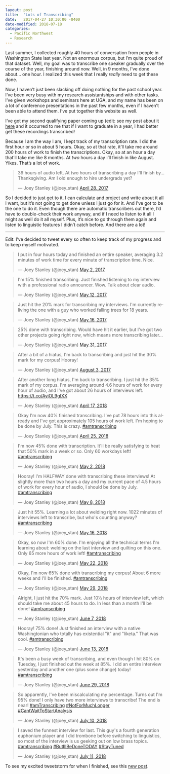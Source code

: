 ```yaml
---
layout: post
title:  "Lots of Transcribing"
date:   2017-04-27 10:30:00 -0400
date-modified: 2018-07-18
categories: 
  - Pacific Northwest
  - Research
---
```


Last summer, I collected roughly 40 hours of conversation from people in Washington State last year. Not an enormous corpus, but I'm quite proud of that dataset. Well, my goal was to transcribe one speaker gradually over the course of the year, finishing around now. Well, in 9 months, I've done about… one hour. I realized this week that I really *really* need to get these done.

Now, I haven't just been slacking off doing nothing for the past school year. I've been very busy with my research assistantships and with other tasks. I've given workshops and seminars here at UGA, and my name has been on a lot of conference presentations in the past few months, even if I haven't been able to attend them. I've put together this website as well. 

I've got my second qualifying paper coming up (edit: see my post about it [here](/blog/admission-to-candidacy) and it occurred to me that if I want to graduate in a year, I had better get these recordings transcribed! 

Because I am the way I am, I kept track of my transcription rate. I did the first hour or so in about 5 hours. Okay, so at that rate, it'll take me around 200 hours of work to finish the transcriptions. Okay, so at an hour a day that'll take me like 8 months. At *two* hours a day I'll finish in like August. Yikes. That's a lot of work. 

<blockquote class="twitter-tweet" data-lang="en"><p lang="en" dir="ltr">39 hours of audio left. At two hours of transcribing a day I&#39;ll finish by… Thanksgiving. Am I old enough to hire undergrads yet?</p>&mdash; Joey Stanley (@joey_stan) <a href="https://twitter.com/joey_stan/status/858046919049977857">April 28, 2017</a></blockquote> <script async src="//platform.twitter.com/widgets.js" charset="utf-8"></script>

So I decided to just get to it. I can calculate and project and write about it all I want, but it's not going to get done unless I just go for it. And I've got to be the one to do it. Even though there are automatic transcribers out there, I'd have to double-check their work anyway, and if I need to listen to it all I might as well do it all myself. Plus, it's nice to go through them again and listen to linguistic features I didn't catch before. And there are a lot!

-----

Edit: I've decided to tweet every so often to keep track of my progress and to keep myself motivated. 

<blockquote class="twitter-tweet" data-lang="en"><p lang="en" dir="ltr">I put in four hours today and finished an entire speaker, averaging 3.2 minutes of work time for every minute of transcription time. Nice.</p>&mdash; Joey Stanley (@joey_stan) <a href="https://twitter.com/joey_stan/status/859227143963897856">May 2, 2017</a></blockquote> <script async src="//platform.twitter.com/widgets.js" charset="utf-8"></script>

<blockquote class="twitter-tweet" data-lang="en"><p lang="en" dir="ltr">I&#39;m 15% finished transcribing. Just finished listening to my interview with a professional radio announcer. Wow. Talk about clear audio.</p>&mdash; Joey Stanley (@joey_stan) <a href="https://twitter.com/joey_stan/status/862855005887442944">May 12, 2017</a></blockquote> <script async src="//platform.twitter.com/widgets.js" charset="utf-8"></script>

<blockquote class="twitter-tweet" data-lang="en"><p lang="en" dir="ltr">Just hit the 20% mark for transcribing my interviews. I&#39;m currently reliving the one with a guy who worked falling trees for 18 years.</p>&mdash; Joey Stanley (@joey_stan) <a href="https://twitter.com/joey_stan/status/864521596924555265">May 16, 2017</a></blockquote> <script async src="//platform.twitter.com/widgets.js" charset="utf-8"></script>

<blockquote class="twitter-tweet" data-lang="en"><p lang="en" dir="ltr">25% done with transcribing. Would have hit it earlier, but I've got two other projects going right now, which means more transcribing later…</p>&mdash; Joey Stanley (@joey_stan) <a href="https://twitter.com/joey_stan/status/869729263502622720">May 31, 2017</a></blockquote> <script async src="//platform.twitter.com/widgets.js" charset="utf-8"></script>

<blockquote class="twitter-tweet" data-lang="en"><p lang="en" dir="ltr">After a bit of a hiatus, I&#39;m back to transcribing and just hit the 30% mark for my corpus! Hooray!</p>&mdash; Joey Stanley (@joey_stan) <a href="https://twitter.com/joey_stan/status/893206602236481537">August 3, 2017</a></blockquote> <script async src="//platform.twitter.com/widgets.js" charset="utf-8"></script>

<blockquote class="twitter-tweet" data-lang="en"><p lang="en" dir="ltr">After another long hiatus, I&#39;m back to transcribing. I just hit the 35% mark of my corpus. I&#39;m averaging around 4.6 hours of work for every hour of audio, and I&#39;ve got about 26 hours of interviews left. <a href="https://t.co/AyjOL9gIXX">https://t.co/AyjOL9gIXX</a></p>&mdash; Joey Stanley (@joey_stan) <a href="https://twitter.com/joey_stan/status/986324293050134531?ref_src=twsrc%5Etfw">April 17, 2018</a></blockquote> <script async src="https://platform.twitter.com/widgets.js" charset="utf-8"></script> 

<blockquote class="twitter-tweet" data-lang="en"><p lang="en" dir="ltr">Okay I&#39;m now 40% finished transcribing. I&#39;ve put 78 hours into this already and I&#39;ve got approximately 105 hours of work left. I&#39;m hoping to be done by July. This is crazy. <a href="https://twitter.com/hashtag/amtranscribing?src=hash&amp;ref_src=twsrc%5Etfw">#amtranscribing</a></p>&mdash; Joey Stanley (@joey_stan) <a href="https://twitter.com/joey_stan/status/989190416460341249?ref_src=twsrc%5Etfw">April 25, 2018</a></blockquote> <script async src="https://platform.twitter.com/widgets.js" charset="utf-8"></script> 

<blockquote class="twitter-tweet" data-lang="en"><p lang="en" dir="ltr">I&#39;m now 45% done with transcription. It&#39;ll be really satisfying to heat that 50% mark in a week or so. Only 60 workdays left! <a href="https://twitter.com/hashtag/amtranscribing?src=hash&amp;ref_src=twsrc%5Etfw">#amtranscribing</a></p>&mdash; Joey Stanley (@joey_stan) <a href="https://twitter.com/joey_stan/status/991749610992558084?ref_src=twsrc%5Etfw">May 2, 2018</a></blockquote> <script async src="https://platform.twitter.com/widgets.js" charset="utf-8"></script> 

<blockquote class="twitter-tweet" data-lang="en"><p lang="en" dir="ltr">Hooray! I&#39;m HALFWAY done with transcribing these interviews! At slightly more than two hours a day and my current pace of 4.5 hours of work for every hour of audio, I should be done by July. <a href="https://twitter.com/hashtag/amtranscribing?src=hash&amp;ref_src=twsrc%5Etfw">#amtranscribing</a></p>&mdash; Joey Stanley (@joey_stan) <a href="https://twitter.com/joey_stan/status/993874814904487937?ref_src=twsrc%5Etfw">May 8, 2018</a></blockquote> <script async src="https://platform.twitter.com/widgets.js" charset="utf-8"></script> 

<blockquote class="twitter-tweet" data-lang="en"><p lang="en" dir="ltr">Just hit 55%. Learning a lot about welding right now. 1022 minutes of interviews left to transcribe, but who&#39;s counting anyway? <a href="https://twitter.com/hashtag/amtranscribing?src=hash&amp;ref_src=twsrc%5Etfw">#amtranscribing</a></p>&mdash; Joey Stanley (@joey_stan) <a href="https://twitter.com/joey_stan/status/996572117297754112?ref_src=twsrc%5Etfw">May 16, 2018</a></blockquote> <script async src="https://platform.twitter.com/widgets.js" charset="utf-8"></script> 

<blockquote class="twitter-tweet" data-lang="en"><p lang="en" dir="ltr">Okay, so now I&#39;m 60% done. I&#39;m enjoying all the technical terms I&#39;m learning about: welding on the last interview and quilting on this one. Only 65 more hours of work left! <a href="https://twitter.com/hashtag/amtranscribing?src=hash&amp;ref_src=twsrc%5Etfw">#amtranscribing</a></p>&mdash; Joey Stanley (@joey_stan) <a href="https://twitter.com/joey_stan/status/998936912252604416?ref_src=twsrc%5Etfw">May 22, 2018</a></blockquote> <script async src="https://platform.twitter.com/widgets.js" charset="utf-8"></script> 

<blockquote class="twitter-tweet" data-lang="en"><p lang="en" dir="ltr">Okay, I&#39;m now 65% done with transcribing my corpus! About 6 more weeks and I&#39;ll be finished. <a href="https://twitter.com/hashtag/amtranscribing?src=hash&amp;ref_src=twsrc%5Etfw">#amtranscribing</a></p>&mdash; Joey Stanley (@joey_stan) <a href="https://twitter.com/joey_stan/status/1001482983503736832?ref_src=twsrc%5Etfw">May 29, 2018</a></blockquote> <script async src="https://platform.twitter.com/widgets.js" charset="utf-8"></script> 

<blockquote class="twitter-tweet" data-lang="en"><p lang="en" dir="ltr">Alright, I just hit the 70% mark. Just 10½ hours of interview left, which should take me about 45 hours to do. In less than a month I&#39;ll be done! <a href="https://twitter.com/hashtag/amtranscribing?src=hash&amp;ref_src=twsrc%5Etfw">#amtranscribing</a></p>&mdash; Joey Stanley (@joey_stan) <a href="https://twitter.com/joey_stan/status/1004788528696496128?ref_src=twsrc%5Etfw">June 7, 2018</a></blockquote> <script async src="https://platform.twitter.com/widgets.js" charset="utf-8"></script> 

<blockquote class="twitter-tweet" data-lang="en"><p lang="en" dir="ltr">Hooray! 75% done! Just finished an interview with a native Washingtonian who totally has existential &quot;it&quot; and &quot;liketa.&quot; That was cool. <a href="https://twitter.com/hashtag/amtranscribing?src=hash&amp;ref_src=twsrc%5Etfw">#amtranscribing</a></p>&mdash; Joey Stanley (@joey_stan) <a href="https://twitter.com/joey_stan/status/1006987475791773696?ref_src=twsrc%5Etfw">June 13, 2018</a></blockquote> <script async src="https://platform.twitter.com/widgets.js" charset="utf-8"></script> 

<blockquote class="twitter-tweet" data-lang="en"><p lang="en" dir="ltr">It&#39;s been a busy week of transcribing, and even though I hit 80% on Tuesday, I just finished out the week at 85%. I did an entire interview yesterday and another one (plus some change) today! <a href="https://twitter.com/hashtag/amtranscribing?src=hash&amp;ref_src=twsrc%5Etfw">#amtranscribing</a></p>&mdash; Joey Stanley (@joey_stan) <a href="https://twitter.com/joey_stan/status/1012775568268513282?ref_src=twsrc%5Etfw">June 29, 2018</a></blockquote> <script async src="https://platform.twitter.com/widgets.js" charset="utf-8"></script> 

<blockquote class="twitter-tweet" data-lang="en"><p lang="en" dir="ltr">So apparently, I&#39;ve been miscalculating my percentage. Turns out I&#39;m 95% done! I only have two more interviews to transcribe! The end is near! <a href="https://twitter.com/hashtag/amTranscribing?src=hash&amp;ref_src=twsrc%5Etfw">#amTranscribing</a> <a href="https://twitter.com/hashtag/NotForMuchLonger?src=hash&amp;ref_src=twsrc%5Etfw">#NotForMuchLonger</a> <a href="https://twitter.com/hashtag/CantWaitToStartAnalysis?src=hash&amp;ref_src=twsrc%5Etfw">#CantWaitToStartAnalysis</a></p>&mdash; Joey Stanley (@joey_stan) <a href="https://twitter.com/joey_stan/status/1016508276278775808?ref_src=twsrc%5Etfw">July 10, 2018</a></blockquote> <script async src="https://platform.twitter.com/widgets.js" charset="utf-8"></script> 

<blockquote class="twitter-tweet" data-lang="en"><p lang="en" dir="ltr">I saved the funnest interview for last. This guy&#39;s a fourth generation euphonium player and I did trombone before switching to linguistics, so most of the interview is us geeking out on low brass topics. <a href="https://twitter.com/hashtag/amtranscribing?src=hash&amp;ref_src=twsrc%5Etfw">#amtranscribing</a> <a href="https://twitter.com/hashtag/ButIllBeDoneTODAY?src=hash&amp;ref_src=twsrc%5Etfw">#ButIllBeDoneTODAY</a> <a href="https://twitter.com/hashtag/StayTuned?src=hash&amp;ref_src=twsrc%5Etfw">#StayTuned</a></p>&mdash; Joey Stanley (@joey_stan) <a href="https://twitter.com/joey_stan/status/1017054478112051200?ref_src=twsrc%5Etfw">July 11, 2018</a></blockquote> <script async src="https://platform.twitter.com/widgets.js" charset="utf-8"></script> 

To see my excited tweetstorm for when I finished, see this [new post](/blog/transcribing-a-sociolinguistic-corpus).
